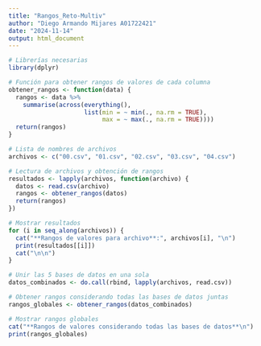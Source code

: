 ```yaml
---
title: "Rangos_Reto-Multiv"
author: "Diego Armando Mijares A01722421"
date: "2024-11-14"
output: html_document
---
```


```r
# Librerías necesarias
library(dplyr)

# Función para obtener rangos de valores de cada columna
obtener_rangos <- function(data) {
  rangos <- data %>%
    summarise(across(everything(), 
                     list(min = ~ min(., na.rm = TRUE), 
                          max = ~ max(., na.rm = TRUE))))
  return(rangos)
}

# Lista de nombres de archivos
archivos <- c("00.csv", "01.csv", "02.csv", "03.csv", "04.csv")

# Lectura de archivos y obtención de rangos
resultados <- lapply(archivos, function(archivo) {
  datos <- read.csv(archivo)
  rangos <- obtener_rangos(datos)
  return(rangos)
})
```

```r
# Mostrar resultados
for (i in seq_along(archivos)) {
  cat("**Rangos de valores para archivo**:", archivos[i], "\n")
  print(resultados[[i]])
  cat("\n\n")
}
```

```r
# Unir las 5 bases de datos en una sola
datos_combinados <- do.call(rbind, lapply(archivos, read.csv))

# Obtener rangos considerando todas las bases de datos juntas
rangos_globales <- obtener_rangos(datos_combinados)

# Mostrar rangos globales
cat("**Rangos de valores considerando todas las bases de datos**\n")
print(rangos_globales)
```


